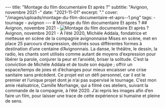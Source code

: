 --- title: "Montage du film documentaire Et après ?" subtitle: "Avignon, novembre 2021 -" date: "2021-11-01" excerpt: "." cover: "/images/uploads/montage-du-film-documentaire-et-aprs--1.png" tags: - tournage - avignon --- # Montage du film documentaire Et après ? ## Avignon, novembre 2021 - ![Montage du film documentaire Et après ?](/images/uploads/montage-du-film-documentaire-et-aprs--1.png) Avignon, novembre 2021 - À l’été 2020, Michèle Addala, fondatrice et metteuse en scène de la compagnie avignonnaise Mises en scène, met en place 25 parcours d’expression, déclinés sous différentes formes à destination d’une centaine d’Avignonnais. La danse, le théâtre, le dessin, la radio, les chants sont utilisés comme autant de moyens d’expression pour libérer la parole, conjurer la peur et l’anxiété, briser la solitude. C’est la conviction de Michèle Addala et de toute son équipe ; offrir un espace/temps de joies et d’échanges pour mieux encaisser une crise sanitaire sans précèdent. Ce projet est un défi personnel, car il est le premier et l’unique projet dont je n’ai pas supervisé le tournage. C’est mon amie réalisatrice, Camille Morhange, qui a filmé ces ateliers, suivant la commande de la compagnie, à l’été 2020. J’ai repris les images afin d’en faire un film, pour laisser une trace de cette expérience si humaine et pleine de sens.